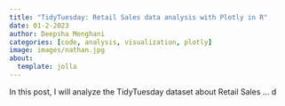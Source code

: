 ```yaml
---
title: "TidyTuesday: Retail Sales data analysis with Plotly in R"
date: 01-2-2023 
author: Deepsha Menghani 
categories: [code, analysis, visualization, plotly]
image: images/nathan.jpg
about:
  template: jolla
---
```


In this post, I will analyze the TidyTuesday dataset about Retail Sales ...
d